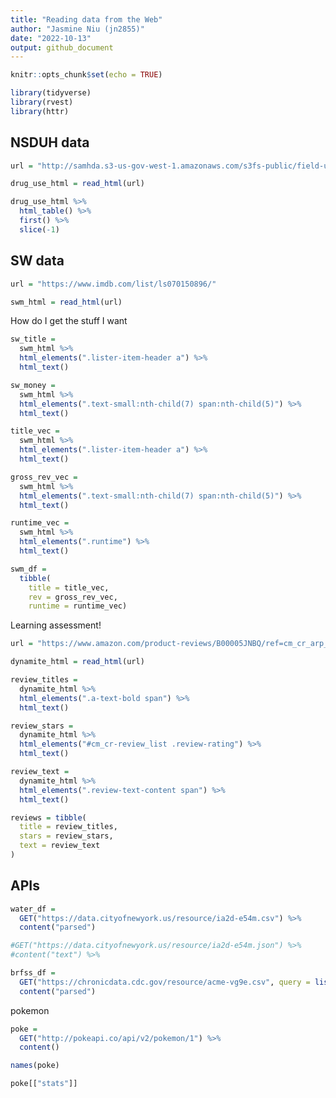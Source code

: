 ```yaml
---
title: "Reading data from the Web"
author: "Jasmine Niu (jn2855)"
date: "2022-10-13"
output: github_document
---
```


```r
knitr::opts_chunk$set(echo = TRUE)
```

```r
library(tidyverse)
library(rvest)
library(httr)
```

## NSDUH data

```r
url = "http://samhda.s3-us-gov-west-1.amazonaws.com/s3fs-public/field-uploads/2k15StateFiles/NSDUHsaeShortTermCHG2015.htm"

drug_use_html = read_html(url)
```


```r
drug_use_html %>% 
  html_table() %>% 
  first() %>% 
  slice(-1)
```

## SW data

```r
url = "https://www.imdb.com/list/ls070150896/"

swm_html = read_html(url)
```

How do I get the stuff I want

```r
sw_title = 
  swm_html %>% 
  html_elements(".lister-item-header a") %>% 
  html_text()

sw_money = 
  swm_html %>% 
  html_elements(".text-small:nth-child(7) span:nth-child(5)") %>% 
  html_text()
```

```r
title_vec = 
  swm_html %>%
  html_elements(".lister-item-header a") %>%
  html_text()

gross_rev_vec = 
  swm_html %>%
  html_elements(".text-small:nth-child(7) span:nth-child(5)") %>%
  html_text()

runtime_vec = 
  swm_html %>%
  html_elements(".runtime") %>%
  html_text()

swm_df = 
  tibble(
    title = title_vec,
    rev = gross_rev_vec,
    runtime = runtime_vec)
```

Learning assessment!

```r
url = "https://www.amazon.com/product-reviews/B00005JNBQ/ref=cm_cr_arp_d_viewopt_rvwer?ie=UTF8&reviewerType=avp_only_reviews&sortBy=recent&pageNumber=1"

dynamite_html = read_html(url)

review_titles = 
  dynamite_html %>%
  html_elements(".a-text-bold span") %>%
  html_text()

review_stars = 
  dynamite_html %>%
  html_elements("#cm_cr-review_list .review-rating") %>%
  html_text()

review_text = 
  dynamite_html %>%
  html_elements(".review-text-content span") %>%
  html_text()

reviews = tibble(
  title = review_titles,
  stars = review_stars,
  text = review_text
)
```


## APIs

```r
water_df =
  GET("https://data.cityofnewyork.us/resource/ia2d-e54m.csv") %>% 
  content("parsed")

#GET("https://data.cityofnewyork.us/resource/ia2d-e54m.json") %>% 
#content("text") %>%
```


```r
brfss_df =
  GET("https://chronicdata.cdc.gov/resource/acme-vg9e.csv", query = list("$limit" = 5000)) %>% 
  content("parsed")
```

pokemon

```r
poke = 
  GET("http://pokeapi.co/api/v2/pokemon/1") %>%
  content()

names(poke)

poke[["stats"]]
```

